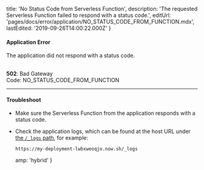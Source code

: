 
  title: 'No Status Code from Serverless Function',
  description:
    'The requested Serverless Function failed to respond with a status code.',
  editUrl: 'pages/docs/error/application/NO_STATUS_CODE_FROM_FUNCTION.mdx',
  lastEdited: '2019-09-26T14:00:22.000Z'
}

#### Application Error

The application did not respond with a status code.

<br />

<Note label={false}>
  <b>502</b>: Bad Gateway
  <br />
  Code: <InlineCode>NO_STATUS_CODE_FROM_FUNCTION</InlineCode>
</Note>

---

#### Troubleshoot

- Make sure the Serverless Function from the application responds with a status code.
- Check the application logs, which can be found at the host URL under [the `/_logs` path](/docs/v2/advanced/concepts/special-paths#logs-view), for example:
  ```
  https://my-deployment-lwbxweoqjo.now.sh/_logs
  ```


  amp: 'hybrid'
}
